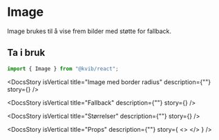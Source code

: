 
<Meta of={ImageStories} />

<DocsContainer>

# Image

Image brukes til å vise frem bilder med støtte for fallback.

## Ta i bruk

```jsx
import { Image } from "@kvib/react";
```

<Feedback component="Image" />

<DocsStory
  isVertical
  title="Image med border radius"
  description={""}
  story={<Canvas of={ImageStories.ImageBorderRadius} sourceState="hidden" />}
/>

<DocsStory
  isVertical
  title="Fallback"
  description={""}
  story={<Canvas of={ImageStories.ImageFallback} sourceState="hidden" />}
/>

<DocsStory
  isVertical
  title="Størrelser"
  description={""}
  story={<Canvas of={ImageStories.ImageSizes} sourceState="hidden" />}
/>

<DocsStory
  isVertical
  title="Props"
  description={""}
  story={
    <>
      <Canvas of={ImageStories.Preview} />
      <Controls of={ImageStories.Preview} />
    </>
  }
/>

</DocsContainer>
